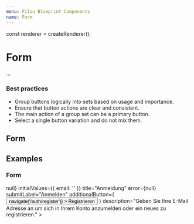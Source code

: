 ```yaml
---
menu: Filou Blueprint Components
name: Form
---
```


const renderer = createRenderer();

# Form

...

### Best practices

- Group buttons logically into sets based on usage and importance.
- Ensure that button actions are clear and consistent.
- The main action of a group set can be a primary button.
- Select a single button variation and do not mix them.

## Form

<PropsTable of={Form} />

## Examples

### Form

<Playground>
  <Provider renderer={renderer}>
    <ThemeProvider theme={{ color: '#673AB7' }}>
      <Form
        onSubmit={() => null}
        initialValues={{ email: '' }}
        title="Anmeldung"
        error={null}
        submitLabel="Anmelden"
        additionalButton={
          <Button
            intent="primary"
            minimal
            onClick={() => navigate('/auth/register')}
          >
            Registrieren
          </Button>
        }
        description="Geben Sie Ihre E-Mail Adresse an um sich in Ihrem Konto anzumelden oder ein neues zu registrieren."
      >
        <Form.Text name="email" label="E-Mail" type="email" />
        <Form.Text name="password" label="Passwort" type="password" />
      </Form>
    </ThemeProvider>
  </Provider>
</Playground>
